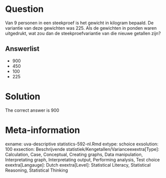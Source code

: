 Question
========

Van 9 personen in een steekproef is het gewicht in kilogram bepaald. De variantie van deze gewichten was 225. Als de gewichten in ponden waren uitgedrukt, wat zou dan de steekproefvariantie van die nieuwe getallen zijn? 

Answerlist
----------
* 900
* 450
* 100
* 225

Solution
========

The correct answer is  900 

Meta-information
================
exname: uva-descriptive statistics-592-nl.Rmd 
extype: schoice 
exsolution: 100 
exsection: Beschrijvende statistiek/Kengetallen/Varianceexextra[Type]: Calculation, Case, Conceptual, Creating graphs, Data manipulation, Interpretating graph, Interpretating output, Performing analysis, Test choice 
exextra[Langauge]: Dutch 
exextra[Level]: Statistical Literacy, Statistical Reasoning, Statistical Thinking 
